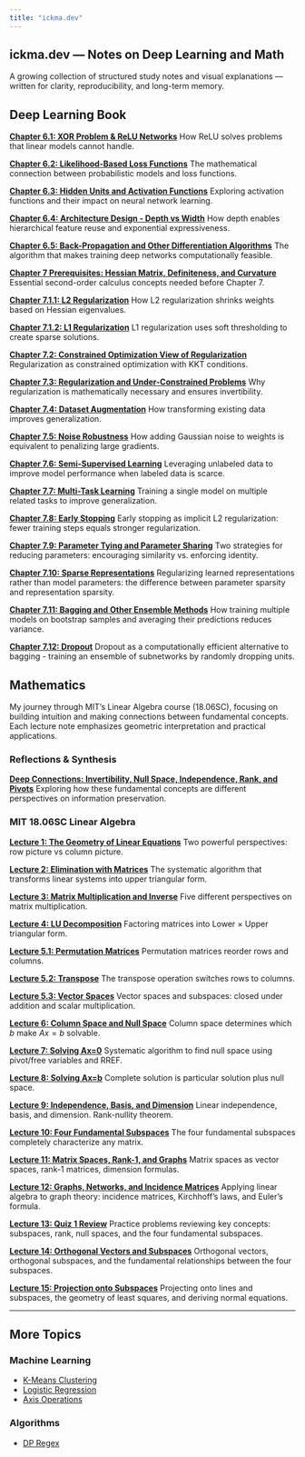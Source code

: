 ```yaml
---
title: "ickma.dev"
---
```


::: {.hero-banner}
# ickma.dev — Notes on Deep Learning and Math

A growing collection of structured study notes and visual explanations —
written for clarity, reproducibility, and long-term memory.
:::

## Deep Learning Book

::: {.content-grid}

::: {.content-card}
**[Chapter 6.1: XOR Problem & ReLU Networks](ML/xor-deep-learning.ipynb)**
How ReLU solves problems that linear models cannot handle.

:::

::: {.content-card}
**[Chapter 6.2: Likelihood-Based Loss Functions](ML/likelihood-loss-functions.ipynb)**
The mathematical connection between probabilistic models and loss functions.

:::

::: {.content-card}
**[Chapter 6.3: Hidden Units and Activation Functions](ML/activation-functions.qmd)**
Exploring activation functions and their impact on neural network learning.

:::

::: {.content-card}
**[Chapter 6.4: Architecture Design - Depth vs Width](ML/architecture-design.qmd)**
How depth enables hierarchical feature reuse and exponential expressiveness.

:::

::: {.content-card}
**[Chapter 6.5: Back-Propagation and Other Differentiation Algorithms](ML/backpropagation.qmd)**
The algorithm that makes training deep networks computationally feasible.

:::

::: {.content-card}
**[Chapter 7 Prerequisites: Hessian Matrix, Definiteness, and Curvature](ML/hessian-prerequisites.ipynb)**
Essential second-order calculus concepts needed before Chapter 7.

:::

::: {.content-card}
**[Chapter 7.1.1: L2 Regularization](ML/l2-regularization.qmd)**
How L2 regularization shrinks weights based on Hessian eigenvalues.

:::

::: {.content-card}
**[Chapter 7.1.2: L1 Regularization](ML/l1-regularization.qmd)**
L1 regularization uses soft thresholding to create sparse solutions.

:::

::: {.content-card}
**[Chapter 7.2: Constrained Optimization View of Regularization](ML/constrained-optimization-regularization.qmd)**
Regularization as constrained optimization with KKT conditions.

:::

::: {.content-card}
**[Chapter 7.3: Regularization and Under-Constrained Problems](ML/regularization-underconstrained.qmd)**
Why regularization is mathematically necessary and ensures invertibility.

:::

::: {.content-card}
**[Chapter 7.4: Dataset Augmentation](ML/dataset-augmentation.qmd)**
How transforming existing data improves generalization.

:::

::: {.content-card}
**[Chapter 7.5: Noise Robustness](ML/noise-robustness.qmd)**
How adding Gaussian noise to weights is equivalent to penalizing large gradients.

:::

::: {.content-card}
**[Chapter 7.6: Semi-Supervised Learning](ML/semi-supervised-learning.qmd)**
Leveraging unlabeled data to improve model performance when labeled data is scarce.

:::

::: {.content-card}
**[Chapter 7.7: Multi-Task Learning](ML/multi-task-learning.qmd)**
Training a single model on multiple related tasks to improve generalization.

:::

::: {.content-card}
**[Chapter 7.8: Early Stopping](ML/early-stopping.qmd)**
Early stopping as implicit L2 regularization: fewer training steps equals stronger regularization.

:::

::: {.content-card}
**[Chapter 7.9: Parameter Tying and Parameter Sharing](ML/parameter-tying-sharing.qmd)**
Two strategies for reducing parameters: encouraging similarity vs. enforcing identity.

:::

::: {.content-card}
**[Chapter 7.10: Sparse Representations](ML/representation-sparsity.qmd)**
Regularizing learned representations rather than model parameters: the difference between parameter sparsity and representation sparsity.

:::

::: {.content-card}
**[Chapter 7.11: Bagging and Other Ensemble Methods](ML/bagging-ensemble.qmd)**
How training multiple models on bootstrap samples and averaging their predictions reduces variance.

:::

::: {.content-card}
**[Chapter 7.12: Dropout](ML/dropout.qmd)**
Dropout as a computationally efficient alternative to bagging - training an ensemble of subnetworks by randomly dropping units.

:::

:::

## Mathematics

::: {.math-preface}
My journey through MIT's Linear Algebra course (18.06SC), focusing on building intuition and making connections between fundamental concepts. Each lecture note emphasizes geometric interpretation and practical applications.
:::

### Reflections & Synthesis

::: {.content-card}
**[Deep Connections: Invertibility, Null Space, Independence, Rank, and Pivots](Math/reflections/mit1806-invertibility-connections.qmd)**
Exploring how these fundamental concepts are different perspectives on information preservation.

:::

### MIT 18.06SC Linear Algebra

::: {.content-grid}

::: {.content-card}
**[Lecture 1: The Geometry of Linear Equations](Math/MIT18.06/mit1806-lecture1-geometry.ipynb)**
Two powerful perspectives: row picture vs column picture.

:::

::: {.content-card}
**[Lecture 2: Elimination with Matrices](Math/MIT18.06/mit1806-lecture2-elimination.qmd)**
The systematic algorithm that transforms linear systems into upper triangular form.

:::

::: {.content-card}
**[Lecture 3: Matrix Multiplication and Inverse](Math/MIT18.06/mit1806-lecture3-multiplication.qmd)**
Five different perspectives on matrix multiplication.

:::

::: {.content-card}
**[Lecture 4: LU Decomposition](Math/MIT18.06/mit1806-lecture4-lu-decomposition.ipynb)**
Factoring matrices into Lower × Upper triangular form.

:::

::: {.content-card}
**[Lecture 5.1: Permutation Matrices](Math/MIT18.06/mit1806-lecture5-permutations.qmd)**
Permutation matrices reorder rows and columns.

:::

::: {.content-card}
**[Lecture 5.2: Transpose](Math/MIT18.06/mit1806-lecture5-2-transpose.qmd)**
The transpose operation switches rows to columns.

:::

::: {.content-card}
**[Lecture 5.3: Vector Spaces](Math/MIT18.06/mit1806-lecture5-3-spaces.qmd)**
Vector spaces and subspaces: closed under addition and scalar multiplication.

:::

::: {.content-card}
**[Lecture 6: Column Space and Null Space](Math/MIT18.06/mit1806-lecture6-column-null-space.qmd)**
Column space determines which $b$ make $Ax = b$ solvable.

:::

::: {.content-card}
**[Lecture 7: Solving Ax=0](Math/MIT18.06/mit1806-lecture7-solving-ax-0.qmd)**
Systematic algorithm to find null space using pivot/free variables and RREF.

:::

::: {.content-card}
**[Lecture 8: Solving Ax=b](Math/MIT18.06/mit1806-lecture8-solving-ax-b.qmd)**
Complete solution is particular solution plus null space.

:::

::: {.content-card}
**[Lecture 9: Independence, Basis, and Dimension](Math/MIT18.06/mit1806-lecture9-independence-basis-dimension.qmd)**
Linear independence, basis, and dimension. Rank-nullity theorem.

:::

::: {.content-card}
**[Lecture 10: Four Fundamental Subspaces](Math/MIT18.06/mit1806-lecture10-four-subspaces.qmd)**
The four fundamental subspaces completely characterize any matrix.

:::

::: {.content-card}
**[Lecture 11: Matrix Spaces, Rank-1, and Graphs](Math/MIT18.06/mit1806-lecture11-matrix-spaces.qmd)**
Matrix spaces as vector spaces, rank-1 matrices, dimension formulas.

:::

::: {.content-card}
**[Lecture 12: Graphs, Networks, and Incidence Matrices](Math/MIT18.06/mit1806-lecture12-graphs-networks.qmd)**
Applying linear algebra to graph theory: incidence matrices, Kirchhoff's laws, and Euler's formula.

:::

::: {.content-card}
**[Lecture 13: Quiz 1 Review](Math/MIT18.06/mit1806-lecture13-quiz-review.qmd)**
Practice problems reviewing key concepts: subspaces, rank, null spaces, and the four fundamental subspaces.

:::

::: {.content-card}
**[Lecture 14: Orthogonal Vectors and Subspaces](Math/MIT18.06/mit1806-lecture14-orthogonality.qmd)**
Orthogonal vectors, orthogonal subspaces, and the fundamental relationships between the four subspaces.

:::

::: {.content-card}
**[Lecture 15: Projection onto Subspaces](Math/MIT18.06/mit1806-lecture15-projections.qmd)**
Projecting onto lines and subspaces, the geometry of least squares, and deriving normal equations.

:::

:::

---

::: {.footer-section}
## More Topics

::: {.footer-grid}

::: {.footer-card}
### Machine Learning
- [K-Means Clustering](ML/kmeans.ipynb)
- [Logistic Regression](ML/logistic_regression.qmd)
- [Axis Operations](ML/axis.qmd)
:::

::: {.footer-card}
### Algorithms
- [DP Regex](Algorithm/dp_regex.qmd)
:::

:::
:::
